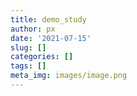 ```yaml
---
title: demo_study
author: px
date: '2021-07-15'
slug: []
categories: []
tags: []
meta_img: images/image.png
---
```

